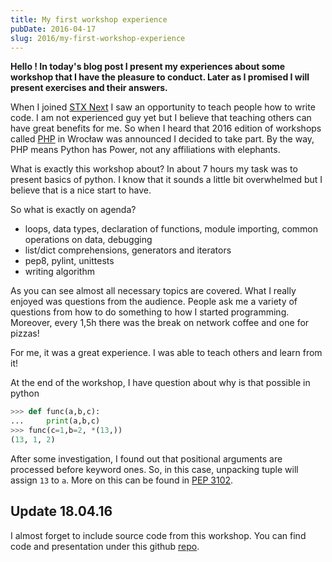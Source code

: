 ```yaml
---
title: My first workshop experience
pubDate: 2016-04-17
slug: 2016/my-first-workshop-experience
---
```



**Hello ! In today's blog post I present my experiences about some
workshop that I have the pleasure to conduct. Later as I promised I will
present exercises and their answers.**

When I joined [STX Next](https://stxnext.com/) I saw an opportunity to
teach people how to write code. I am not experienced guy yet but I
believe that teaching others can have great benefits for me. So when I
heard that 2016 edition of workshops called
[PHP](http://pythonhaspower.com/#) in Wrocław was announced I decided to
take part. By the way, PHP means Python has Power, not any affiliations
with elephants.

<BlogPostImage
  src="2016-04-17-php-author"
  alt="Author of this blog with his students"
/>

What is exactly this workshop about? In about 7 hours my task was to
present basics of python. I know that it sounds a little bit overwhelmed
but I believe that is a nice start to have.

So what is exactly on agenda?

- loops, data types, declaration of functions, module importing,
  common operations on data, debugging
- list/dict comprehensions, generators and iterators
- pep8, pylint, unittests
- writing algorithm

As you can see almost all necessary topics are covered. What I really
enjoyed was questions from the audience. People ask me a variety of
questions from how to do something to how I started programming.
Moreover, every 1,5h there was the break on network coffee and one for
pizzas!

<BlogPostImage src="2016-04-17-php-agenda" alt="Agenda in pythons" />

For me, it was a great experience. I was able to teach others and learn
from it!

<BlogPostImage src="2016-04-17-php-students" alt="People at work" />

At the end of the workshop, I have question about why is that possible
in python

```python
>>> def func(a,b,c):
...     print(a,b,c)
>>> func(c=1,b=2, *(13,))
(13, 1, 2)
```

After some investigation, I found out that positional arguments are
processed before keyword ones. So, in this case, unpacking tuple will
assign `13` to `a`. More on this can be found in [PEP
3102](https://www.python.org/dev/peps/pep-3102/).

## Update 18.04.16

I almost forget to include source code from this workshop. You can find
code and presentation under this github
[repo](https://github.com/stxnext/php-sources).
